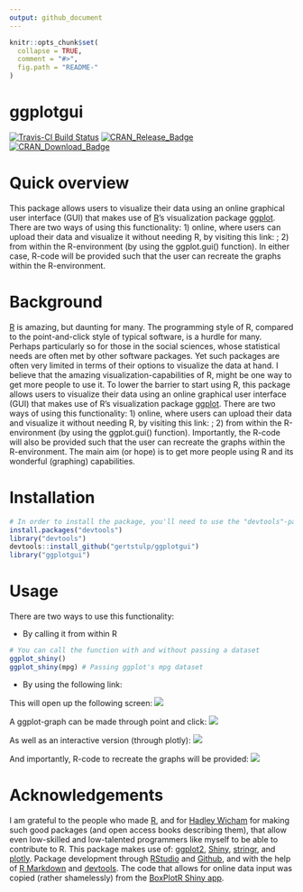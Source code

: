 ```yaml
---
output: github_document
---
```


<!-- README.md is generated from README.Rmd. Please edit that file -->

```r
knitr::opts_chunk$set(
  collapse = TRUE,
  comment = "#>",
  fig.path = "README-"
)
```

ggplotgui
==========
[![Travis-CI Build Status](https://travis-ci.org/gertstulp/ggplot.gui.svg?branch=master)](https://travis-ci.org/gertstulp/ggplot.gui)
[![CRAN\_Release\_Badge](http://www.r-pkg.org/badges/version-ago/ggplot.gui)](https://CRAN.R-project.org/package=ggplot.gui) [![CRAN\_Download\_Badge](http://cranlogs.r-pkg.org/badges/ggplot.gui)](https://CRAN.R-project.org/package=ggplot.gui)

# Quick overview
This package allows users to visualize their data using an online graphical user interface (GUI) that makes use of [R](https://www.r-project.org/)'s visualization package [ggplot](http://ggplot2.org/). There are two ways of using this functionality: 1) online, where users can upload their data and visualize it without needing R, by visiting this link: ; 2) from within the R-environment (by using the ggplot.gui() function). In either case, R-code will be provided such that the user can recreate the graphs within the R-environment.  

# Background
[R](https://www.r-project.org/) is amazing, but daunting for many. The programming style of R, compared to the point-and-click style of typical software, is a hurdle for many. Perhaps particularly so for those in the social sciences, whose statistical needs are often met by other software packages. Yet such packages are often very limited in terms of their options to visualize the data at hand. I believe that the amazing visualization-capabilities of R, might be one way to get more people to use it. To lower the barrier to start using R, this package allows users to visualize their data using an online graphical user interface (GUI) that makes use of R's visualization package [ggplot](http://ggplot2.org/). There are two ways of using this functionality: 1) online, where users can upload their data and visualize it without needing R, by visiting this link: ; 2) from within the R-environment (by using the ggplot.gui() function). Importantly, the R-code will also be provided such that the user can recreate the graphs within the R-environment. The main aim (or hope) is to get more people using R and its wonderful (graphing) capabilities.  


# Installation
```r
# In order to install the package, you'll need to use the "devtools"-package
install.packages("devtools")
library("devtools")
devtools::install_github("gertstulp/ggplotgui")
library("ggplotgui")
```

# Usage
There are two ways to use this functionality:

* By calling it from within R
```r
# You can call the function with and without passing a dataset
ggplot_shiny()
ggplot_shiny(mpg) # Passing ggplot's mpg dataset
```
* By using the following link:

This will open up the following screen:
![](man/figures/tab_data_upload.png)

A ggplot-graph can be made through point and click:
![](man/figures/tab_ggplot.png)


As well as an interactive version (through plotly):
![](man/figures/tab_plotly.png)


And importantly, R-code to recreate the graphs will be provided:
![](man/figures/tab_R-code.png)


# Acknowledgements
I am grateful to the people who made [R](https://www.r-project.org/), and for [Hadley Wicham](http://hadley.nz/) for making such good packages (and open access books describing them), that allow even low-skilled and low-talented programmers like myself to be able to contribute to R. This package makes use of: [ggplot2](http://ggplot2.tidyverse.org/), [Shiny](http://shiny.rstudio.com/), [stringr](http://stringr.tidyverse.org/), and [plotly](https://plot.ly/r/). Package development through [RStudio](https://www.rstudio.com/) and [Github](https://github.com/), and with the help of [R Markdown](http://rmarkdown.rstudio.com) and [devtools](). The code that allows for online data input was copied (rather shamelessly) from the [BoxPlotR Shiny app](https://github.com/VizWizard/BoxPlotR.shiny). 
